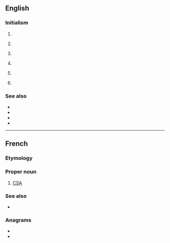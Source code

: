 {{also|asc|ásc}}

==English==

===Initialism===
{{rfc-header|Initialism}}
{{head|en|initialism}}

# {{initialism of|lang=en|[[altered]] [[state]] of [[consciousness]]}}
# {{lb|en|Australia}} {{initialism of|lang=en|[[Australian]] [[sports|Sports]] [[commission|Commission]]}}
# {{lb|en|Canada}} {{initialism of|lang=en|[[advertising|Advertising]] [[standards|Standards]] [[Canada]]}}
# {{lb|en|UK}} {{initialism of|lang=en|[[association|Association]] of [[speakers|Speakers]] [[clubs|Clubs]]}}
# {{lb|en|UK}} {{initialism of|lang=en|[[Avon]] and [[Somerset]] [[constabulary|Constabulary]]}}
# {{lb|en|computing}} {{abbreviation of|lang=en|ASCII|gloss=American Standard Code for Information Interchange}}

===See also===
* {{pedia|lang=en|Avon and Somerset Constabulary}}
* {{pedia|lang=en|Association of Speakers Clubs}}
* {{pedia|lang=en|Advertising Standards Canada}}
* {{pedia|lang=en|Australian Sports Commission}}

----

==French==

===Etymology===
{{initialism of|lang=fr|[[Agence spatiale canadienne]]||[[Canadian Space Agency]]}}

===Proper noun===
{{fr-proper noun|f}}

# [[CSA]] {{gloss|Canadian Space Agency}}

===See also===
* {{pedia|lang=fr|Agence spatiale canadienne}}

===Anagrams===
* {{l|fr|cas}}
* {{l|fr|sac}}